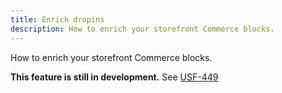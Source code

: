 ```yaml
---
title: Enrich dropins
description: How to enrich your storefront Commerce blocks.
---
```


How to enrich your storefront Commerce blocks.

**This feature is still in development.** See [USF-449](https://jira.corp.adobe.com/browse/USF-449)
